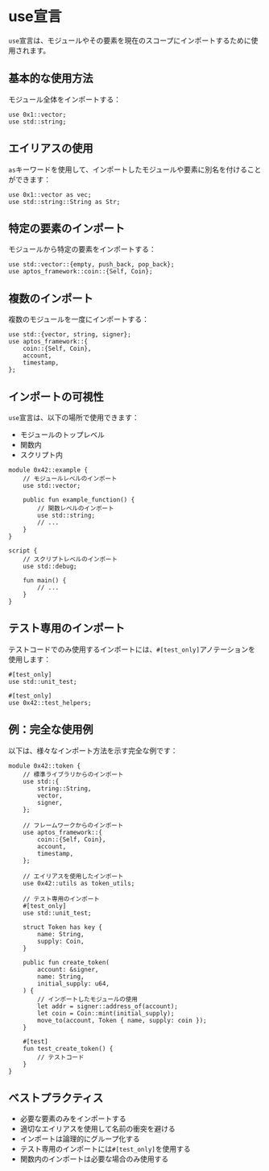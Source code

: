 # use宣言

`use`宣言は、モジュールやその要素を現在のスコープにインポートするために使用されます。

## 基本的な使用方法

モジュール全体をインポートする：

```move
use 0x1::vector;
use std::string;
```

## エイリアスの使用

`as`キーワードを使用して、インポートしたモジュールや要素に別名を付けることができます：

```move
use 0x1::vector as vec;
use std::string::String as Str;
```

## 特定の要素のインポート

モジュールから特定の要素をインポートする：

```move
use std::vector::{empty, push_back, pop_back};
use aptos_framework::coin::{Self, Coin};
```

## 複数のインポート

複数のモジュールを一度にインポートする：

```move
use std::{vector, string, signer};
use aptos_framework::{
    coin::{Self, Coin},
    account,
    timestamp,
};
```

## インポートの可視性

`use`宣言は、以下の場所で使用できます：

- モジュールのトップレベル
- 関数内
- スクリプト内

```move
module 0x42::example {
    // モジュールレベルのインポート
    use std::vector;

    public fun example_function() {
        // 関数レベルのインポート
        use std::string;
        // ...
    }
}

script {
    // スクリプトレベルのインポート
    use std::debug;
    
    fun main() {
        // ...
    }
}
```

## テスト専用のインポート

テストコードでのみ使用するインポートには、`#[test_only]`アノテーションを使用します：

```move
#[test_only]
use std::unit_test;

#[test_only]
use 0x42::test_helpers;
```

## 例：完全な使用例

以下は、様々なインポート方法を示す完全な例です：

```move
module 0x42::token {
    // 標準ライブラリからのインポート
    use std::{
        string::String,
        vector,
        signer,
    };
    
    // フレームワークからのインポート
    use aptos_framework::{
        coin::{Self, Coin},
        account,
        timestamp,
    };
    
    // エイリアスを使用したインポート
    use 0x42::utils as token_utils;
    
    // テスト専用のインポート
    #[test_only]
    use std::unit_test;
    
    struct Token has key {
        name: String,
        supply: Coin,
    }
    
    public fun create_token(
        account: &signer,
        name: String,
        initial_supply: u64,
    ) {
        // インポートしたモジュールの使用
        let addr = signer::address_of(account);
        let coin = Coin::mint(initial_supply);
        move_to(account, Token { name, supply: coin });
    }
    
    #[test]
    fun test_create_token() {
        // テストコード
    }
}
```

## ベストプラクティス

- 必要な要素のみをインポートする
- 適切なエイリアスを使用して名前の衝突を避ける
- インポートは論理的にグループ化する
- テスト専用のインポートには`#[test_only]`を使用する
- 関数内のインポートは必要な場合のみ使用する 